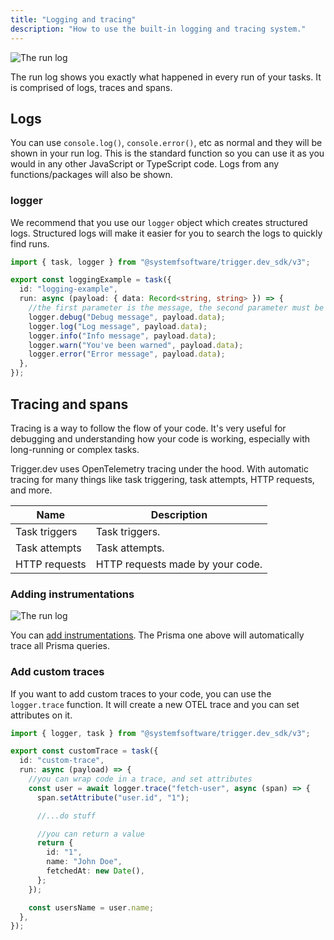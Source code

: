 ```yaml
---
title: "Logging and tracing"
description: "How to use the built-in logging and tracing system."
---
```


![The run log](/images/run-log.png)

The run log shows you exactly what happened in every run of your tasks. It is comprised of logs, traces and spans.

## Logs

You can use `console.log()`, `console.error()`, etc as normal and they will be shown in your run log. This is the standard function so you can use it as you would in any other JavaScript or TypeScript code. Logs from any functions/packages will also be shown.

### logger

We recommend that you use our `logger` object which creates structured logs. Structured logs will make it easier for you to search the logs to quickly find runs.

```ts /trigger/logging.ts
import { task, logger } from "@systemfsoftware/trigger.dev_sdk/v3";

export const loggingExample = task({
  id: "logging-example",
  run: async (payload: { data: Record<string, string> }) => {
    //the first parameter is the message, the second parameter must be a key-value object (Record<string, unknown>)
    logger.debug("Debug message", payload.data);
    logger.log("Log message", payload.data);
    logger.info("Info message", payload.data);
    logger.warn("You've been warned", payload.data);
    logger.error("Error message", payload.data);
  },
});
```

## Tracing and spans

Tracing is a way to follow the flow of your code. It's very useful for debugging and understanding how your code is working, especially with long-running or complex tasks.

Trigger.dev uses OpenTelemetry tracing under the hood. With automatic tracing for many things like task triggering, task attempts, HTTP requests, and more.

| Name          | Description                      |
| ------------- | -------------------------------- |
| Task triggers | Task triggers.                   |
| Task attempts | Task attempts.                   |
| HTTP requests | HTTP requests made by your code. |

### Adding instrumentations

![The run log](/images/auto-instrumentation.png)

You can [add instrumentations](/trigger-config#instrumentations). The Prisma one above will automatically trace all Prisma queries.

### Add custom traces

If you want to add custom traces to your code, you can use the `logger.trace` function. It will create a new OTEL trace and you can set attributes on it.

```ts
import { logger, task } from "@systemfsoftware/trigger.dev_sdk/v3";

export const customTrace = task({
  id: "custom-trace",
  run: async (payload) => {
    //you can wrap code in a trace, and set attributes
    const user = await logger.trace("fetch-user", async (span) => {
      span.setAttribute("user.id", "1");

      //...do stuff

      //you can return a value
      return {
        id: "1",
        name: "John Doe",
        fetchedAt: new Date(),
      };
    });

    const usersName = user.name;
  },
});
```
